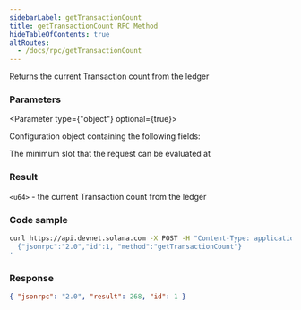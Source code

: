 ```yaml
---
sidebarLabel: getTransactionCount
title: getTransactionCount RPC Method
hideTableOfContents: true
altRoutes:
  - /docs/rpc/getTransactionCount
---
```


Returns the current Transaction count from the ledger

<DocSideBySide>

<DocLeftSide>

### Parameters

<Parameter type={"object"} optional={true}>

Configuration object containing the following fields:

<Field
  name="commitment"
  type="string"
  optional={true}
  href="/docs/rpc/index.mdx#configuring-state-commitment"
/>

<Field name="minContextSlot" type="number" optional={true}>
  The minimum slot that the request can be evaluated at
</Field>

</Parameter>

### Result

`<u64>` - the current Transaction count from the ledger

</DocLeftSide>

<DocRightSide>

### Code sample

```bash
curl https://api.devnet.solana.com -X POST -H "Content-Type: application/json" -d '
  {"jsonrpc":"2.0","id":1, "method":"getTransactionCount"}
'
```

### Response

```json
{ "jsonrpc": "2.0", "result": 268, "id": 1 }
```

</DocRightSide>
</DocSideBySide>
